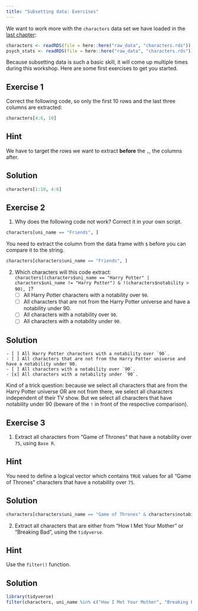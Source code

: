 ```yaml
---
title: "Subsetting data: Exercises"
---
```


We want to work more with the `characters` data set we have loaded in the [last chapter](../load_data/load_data_exercise.qmd):

```r
characters <- readRDS(file = here::here("raw_data", "characters.rds"))
psych_stats <- readRDS(file = here::here("raw_data", "characters.rds"))
```

Because subsetting data is such a basic skill, it will come up multiple times during this workshop. Here are some first exercises to get you started.

## Exercise 1

Correct the following code, so only the first 10 rows and the last three columns are extracted:

```r
characters[4:6, 10]
```

::: {.callout-tip collapse="true"}
## Hint

We have to target the rows we want to extract **before** the `,`, the columns after.
:::

::: {.callout-caution collapse="true" icon="false"}
## Solution

```r
characters[1:10, 4:6]
```
:::

## Exercise 2

1.  Why does the following code not work? Correct it in your own script.

```r
characters[uni_name == "Friends", ]
```

::: {.callout-tip collapse="true"}
You need to extract the column from the data frame with `$` before you can compare it to the string.
:::

::: {.callout-caution collapse="true"}
```r
characters[characters$uni_name == "Friends", ]

```
:::

2.  Which characters will this code extract: `characters[(characters$uni_name == "Harry Potter" | characters$uni_name != "Harry Potter") & !(characters$notability > 90), ]`?
    -   [ ] All Harry Potter characters with a notability over `90`.
    -   [ ] All characters that are not from the Harry Potter universe and have a notability under 90.
    -   [ ] All characters with a notability over `90`.
    -   [ ] All characters with a notability under `90`.

::: {.callout-caution collapse="true"}
## Solution

```         
- [ ] All Harry Potter characters with a notability over `90`.
- [ ] All characters that are not from the Harry Potter universe and have a notability under 90.
- [ ] All characters with a notability over `90`.
- [x] All characters with a notability under `90`.
```

Kind of a trick question: because we select all characters that are from the Harry Potter universe OR are not from there, we select all characters independent of their TV show. But we select all characters that have notability under 90 (beware of the `!` in front of the respective comparison).
:::

## Exercise 3

1.  Extract all characters from "Game of Thrones" that have a notability over `75`, using `Base R`.

::: {.callout-tip collapse="true"}
## Hint

You need to define a logical vector which contains `TRUE` values for all "Game of Thrones" characters that have a notability over `75`.
:::

::: {.callout-caution collapse="true"}
## Solution

```r
characters[characters$uni_name == "Game of Thrones" & characters$notability > 75, ]
```
:::

2.  Extract all characters that are either from "How I Met Your Mother" or "Breaking Bad", using the `tidyverse`.

::: {.callout-tip collapse="true"}
## Hint

Use the `filter()` function.
:::

::: {.callout-caution collapse="true"}
## Solution

```r
library(tidyverse)
filter(characters, uni_name %in% c("How I Met Your Mother", "Breaking Bad"))
```
:::
